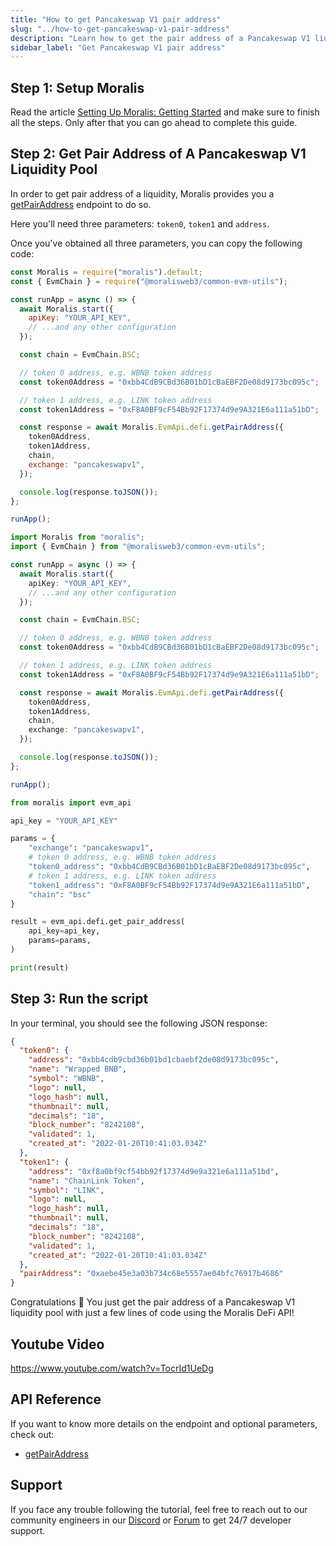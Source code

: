```yaml
---
title: "How to get Pancakeswap V1 pair address"
slug: "../how-to-get-pancakeswap-v1-pair-address"
description: "Learn how to get the pair address of a Pancakeswap V1 liquidity pool using Moralis DeFi API."
sidebar_label: "Get Pancakeswap V1 pair address"
---
```





## Step 1: Setup Moralis

Read the article [Setting Up Moralis: Getting Started](/web3-data-api/evm/get-your-api-key) and make sure to finish all the steps. Only after that you can go ahead to complete this guide.

## Step 2: Get Pair Address of A Pancakeswap V1 Liquidity Pool

In order to get pair address of a liquidity, Moralis provides you a [getPairAddress](/web3-data-api/evm/reference/get-pair-address) endpoint to do so.

Here you'll need three parameters: `token0`, `token1` and `address`.

Once you've obtained all three parameters, you can copy the following code:


<Tabs groupId="programming-language">
  <TabItem value="javascript" label="index.js (JavaScript)" default>

```javascript index.js
const Moralis = require("moralis").default;
const { EvmChain } = require("@moralisweb3/common-evm-utils");

const runApp = async () => {
  await Moralis.start({
    apiKey: "YOUR_API_KEY",
    // ...and any other configuration
  });

  const chain = EvmChain.BSC;

  // token 0 address, e.g. WBNB token address
  const token0Address = "0xbb4CdB9CBd36B01bD1cBaEBF2De08d9173bc095c";

  // token 1 address, e.g. LINK token address
  const token1Address = "0xF8A0BF9cF54Bb92F17374d9e9A321E6a111a51bD";

  const response = await Moralis.EvmApi.defi.getPairAddress({
    token0Address,
    token1Address,
    chain,
    exchange: "pancakeswapv1",
  });

  console.log(response.toJSON());
};

runApp();
```

</TabItem>
<TabItem value="typescript" label="index.ts (TypeScript)">

```typescript index.ts
import Moralis from "moralis";
import { EvmChain } from "@moralisweb3/common-evm-utils";

const runApp = async () => {
  await Moralis.start({
    apiKey: "YOUR_API_KEY",
    // ...and any other configuration
  });

  const chain = EvmChain.BSC;

  // token 0 address, e.g. WBNB token address
  const token0Address = "0xbb4CdB9CBd36B01bD1cBaEBF2De08d9173bc095c";

  // token 1 address, e.g. LINK token address
  const token1Address = "0xF8A0BF9cF54Bb92F17374d9e9A321E6a111a51bD";

  const response = await Moralis.EvmApi.defi.getPairAddress({
    token0Address,
    token1Address,
    chain,
    exchange: "pancakeswapv1",
  });

  console.log(response.toJSON());
};

runApp();
```

</TabItem>
<TabItem value="python" label="index.py (Python)">

```python index.py
from moralis import evm_api

api_key = "YOUR_API_KEY"

params = {
    "exchange": "pancakeswapv1",
    # token 0 address, e.g. WBNB token address
    "token0_address": "0xbb4CdB9CBd36B01bD1cBaEBF2De08d9173bc095c",
    # token 1 address, e.g. LINK token address
    "token1_address": "0xF8A0BF9cF54Bb92F17374d9e9A321E6a111a51bD",
    "chain": "bsc"
}

result = evm_api.defi.get_pair_address(
    api_key=api_key,
    params=params,
)

print(result)
```

</TabItem>
</Tabs>

## Step 3: Run the script


<RunTheScript />

In your terminal, you should see the following JSON response:

```json
{
  "token0": {
    "address": "0xbb4cdb9cbd36b01bd1cbaebf2de08d9173bc095c",
    "name": "Wrapped BNB",
    "symbol": "WBNB",
    "logo": null,
    "logo_hash": null,
    "thumbnail": null,
    "decimals": "18",
    "block_number": "8242108",
    "validated": 1,
    "created_at": "2022-01-20T10:41:03.034Z"
  },
  "token1": {
    "address": "0xf8a0bf9cf54bb92f17374d9e9a321e6a111a51bd",
    "name": "ChainLink Token",
    "symbol": "LINK",
    "logo": null,
    "logo_hash": null,
    "thumbnail": null,
    "decimals": "18",
    "block_number": "8242108",
    "validated": 1,
    "created_at": "2022-01-20T10:41:03.034Z"
  },
  "pairAddress": "0xaebe45e3a03b734c68e5557ae04bfc76917b4686"
}
```

Congratulations 🥳 You just get the pair address of a Pancakeswap V1 liquidity pool with just a few lines of code using the Moralis DeFi API!

## Youtube Video

https://www.youtube.com/watch?v=TocrId1UeDg

## API Reference

If you want to know more details on the endpoint and optional parameters, check out:

<ul>
  <li><a href="/web3-data-api/evm/reference/get-pair-address">getPairAddress</a></li>
</ul>

## Support

If you face any trouble following the tutorial, feel free to reach out to our community engineers in our [Discord](https://moralis.io/discord) or [Forum](https://forum.moralis.io) to get 24/7 developer support.
